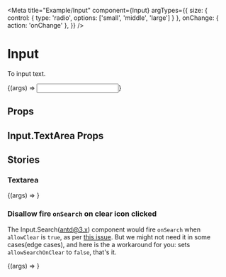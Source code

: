 

<Meta
  title="Example/Input"
  component={Input}
  argTypes={{
    size: { control: { type: 'radio', options: ['small', 'middle', 'large'] } },
    onChange: { action: 'onChange' },
  }}
/>


# Input

<Description>To input text.</Description>

<Canvas>
  <Story
    name="Show Length Count"
    args={{
      style: { width: 200 },
      showLengthCount: true,
      maxLength: 10,
    }}
  >
    {(args) => <Input {...args} />}
  </Story>
</Canvas>

## Props

<ArgsTable of={Input} />

## Input.TextArea Props

<ArgsTable of={Input.TextArea} />

## Stories

### Textarea

<Canvas>
  <Story
    name="Textarea"
    args={{
      style: { width: 400 },
      showLengthCount: true,
      maxLength: 10,
    }}
  >
    {(args) => <Input.TextArea {...args} />}
  </Story>
</Canvas>

### Disallow fire `onSearch` on clear icon clicked

The Input.Search(antd@3.x) component would fire `onSearch` when `allowClear` is `true`, as per [this issue](https://github.com/ant-design/ant-design/issues/18729). But we might not need it in some cases(edge cases), and here is the a workaround for you: sets `allowSearchOnClear` to `false`, that's it.

<Canvas>
  <Story
    name="Search - Reduce Search Events"
    args={{
      style: { width: 400 },
      allowClear: true,
      allowSearchOnClear: false,
      defaultValue: 'Hover me and click the clear icon on the right',
    }}
    argTypes={{
      onSearch: { action: 'onSearch' },
    }}
  >
    {(args) => <Input.Search {...args} />}
  </Story>
</Canvas>
